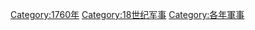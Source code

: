 [[Category:1760年|Category:1760年]]
[[Category:18世纪军事|Category:18世纪军事]]
[[Category:各年軍事|Category:各年軍事]]